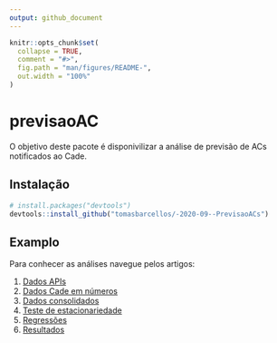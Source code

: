 ```yaml
---
output: github_document
---
```


<!-- README.md is generated from README.Rmd. Please edit that file -->

```r
knitr::opts_chunk$set(
  collapse = TRUE,
  comment = "#>",
  fig.path = "man/figures/README-",
  out.width = "100%"
)
```

# previsaoAC

<!-- badges: start -->
<!-- badges: end -->

O objetivo deste pacote é disponivilizar a análise de previsão de ACs 
notificados ao Cade.

## Instalação

``` r
# install.packages("devtools")
devtools::install_github("tomasbarcellos/-2020-09--PrevisaoACs")
```
## Examplo

Para conhecer as análises navegue pelos artigos:

1. [Dados APIs](articles/00.Dados%20APIs.html)
1. [Dados Cade em números](articles/01.Dados%20CN.html)
1. [Dados consolidados](articles/02.Dados%20Consolidacao.html)
1. [Teste de estacionariedade](articles/03.Estacionariedade.html)
1. [Regressões](articles/04.Regressoes.html)
1. [Resultados](articles/05.Resultados.html)

